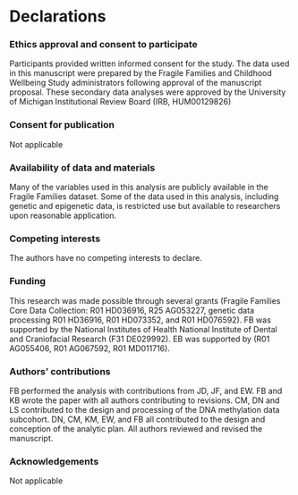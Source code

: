 # Declarations

### Ethics approval and consent to participate

Participants provided written informed consent for the study. The data used in this manuscript were prepared by the Fragile Families and Childhood Wellbeing Study administrators following approval of the manuscript proposal. These secondary data analyses were approved by the University of Michigan Institutional Review Board (IRB, HUM00129826) 

### Consent for publication

Not applicable

### Availability of data and materials

Many of the variables used in this analysis are publicly available in the Fragile Families dataset. Some of the data used in this analysis, including genetic and epigenetic data, is restricted use but available to researchers upon reasonable application. 

### Competing interests

The authors have no competing interests to declare.

### Funding

This research was made possible through several grants (Fragile Families Core Data Collection: R01 HD036916, R25 AG053227, genetic data processing R01 HD36916, R01 HD073352, and R01 HD076592). FB was supported by the National Institutes of Health National Institute of Dental and Craniofacial Research (F31 DE029992). EB was supported by (R01 AG055406, R01 AG067592, R01 MD011716). 

### Authors' contributions

FB performed the analysis with contributions from JD, JF, and EW. FB and KB wrote the paper with all authors contributing to revisions. CM, DN and LS contributed to the design and processing of the DNA methylation data subcohort. DN, CM, KM, EW, and FB all contributed to the design and conception of the analytic plan.  All authors reviewed and revised the manuscript.

### Acknowledgements

Not applicable 
